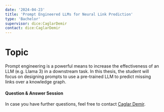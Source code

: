 ```yaml
---
date: '2024-04-23'
title: 'Prompt Engineered LLMs for Neural Link Prediction'
type: 'Bachelor'
supervisor: dice:CaglarDemir
contact: dice:CaglarDemir
---
```


# Topic 
Prompt engineering is a powerful means to increase the effectiveness of an LLM (e.g. Llama 3) in a downstream task.
In this thesis, the student will focus on designing prompts to use a pre-trained LLM to predict missing links over a knowledge graph.

#### Question & Answer Session

In case you have further questions, feel free to contact [Caglar Demir](https://dice-research.org/CaglarDemir).
